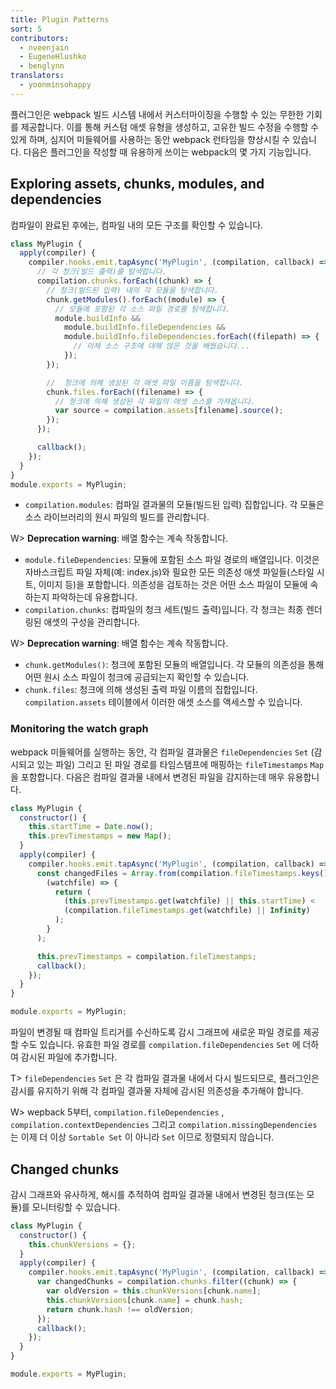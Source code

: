 ```yaml
---
title: Plugin Patterns
sort: 5
contributors:
  - nveenjain
  - EugeneHlushko
  - benglynn
translators:
  - yoonminsohappy
---
```


플러그인은 webpack 빌드 시스템 내에서 커스터마이징을 수행할 수 있는 무한한 기회를 제공합니다. 이를 통해 커스텀 애셋 유형을 생성하고, 고유한 빌드 수정을 수행할 수 있게 하며, 심지어 미들웨어를 사용하는 동안 webpack 런타임을 향상시킬 수 있습니다. 다음은 플러그인을 작성할 때 유용하게 쓰이는 webpack의 몇 가지 기능입니다.

## Exploring assets, chunks, modules, and dependencies

컴파일이 완료된 후에는, 컴파일 내의 모든 구조를 확인할 수 있습니다.

```javascript
class MyPlugin {
  apply(compiler) {
    compiler.hooks.emit.tapAsync('MyPlugin', (compilation, callback) => {
      // 각 청크(빌드 출력)를 탐색합니다.
      compilation.chunks.forEach((chunk) => {
        // 청크(빌드된 입력) 내의 각 모듈을 탐색합니다.
        chunk.getModules().forEach((module) => {
          // 모듈에 포함된 각 소스 파일 경로를 탐색합니다.
          module.buildInfo &&
            module.buildInfo.fileDependencies &&
            module.buildInfo.fileDependencies.forEach((filepath) => {
              // 이제 소스 구조에 대해 많은 것을 배웠습니다...
            });
        });

        //  청크에 의해 생성된 각 애셋 파일 이름을 탐색합니다. 
        chunk.files.forEach((filename) => {
          // 청크에 의해 생성된 각 파일의 애셋 소스를 가져옵니다.
          var source = compilation.assets[filename].source();
        });
      });

      callback();
    });
  }
}
module.exports = MyPlugin;
```

- `compilation.modules`: 컴파일 결과물의 모듈(빌드된 입력) 집합입니다. 각 모듈은 소스 라이브러리의 원시 파일의 빌드를 관리합니다.

W> **Deprecation warning**: 배열 함수는 계속 작동합니다.

- `module.fileDependencies`: 모듈에 포함된 소스 파일 경로의 배열입니다. 이것은 자바스크립트 파일 자체(예: index.js)와 필요한 모든 의존성 애셋 파일들(스타일 시트, 이미지 등)을 포함합니다. 의존성을 검토하는 것은 어떤 소스 파일이 모듈에 속하는지 파악하는데 유용합니다. 
- `compilation.chunks`: 컴파일의 청크 세트(빌드 출력)입니다. 각 청크는 최종 렌더링된 애셋의 구성을 관리합니다.

W> **Deprecation warning**: 배열 함수는 계속 작동합니다.

- `chunk.getModules()`: 청크에 포함된 모듈의 배열입니다. 각 모듈의 의존성을 통해 어떤 원시 소스 파일이 청크에 공급되는지 확인할 수 있습니다.
- `chunk.files`: 청크에 의해 생성된 출력 파일 이름의 집합입니다. `compilation.assets` 테이블에서 이러한 애셋 소스를 액세스할 수 있습니다. 

### Monitoring the watch graph

webpack 미들웨어를 실행하는 동안, 각 컴파일 결과물은 `fileDependencies` `Set` (감시되고 있는 파일) 그리고 된 파일 경로를 타임스탬프에 매핑하는 `fileTimestamps` `Map` 을 포함합니다. 다음은 컴파일 결과물 내에서 변경된 파일을 감지하는데 매우 유용합니다.

```javascript
class MyPlugin {
  constructor() {
    this.startTime = Date.now();
    this.prevTimestamps = new Map();
  }
  apply(compiler) {
    compiler.hooks.emit.tapAsync('MyPlugin', (compilation, callback) => {
      const changedFiles = Array.from(compilation.fileTimestamps.keys()).filter(
        (watchfile) => {
          return (
            (this.prevTimestamps.get(watchfile) || this.startTime) <
            (compilation.fileTimestamps.get(watchfile) || Infinity)
          );
        }
      );

      this.prevTimestamps = compilation.fileTimestamps;
      callback();
    });
  }
}

module.exports = MyPlugin;
```

파일이 변경될 때 컴파일 트리거를 수신하도록 감시 그래프에 새로운 파일 경로를 제공할 수도 있습니다. 유효한 파일 경로를 `compilation.fileDependencies` `Set` 에 더하여 감시된 파일에 추가합니다.

T> `fileDependencies` `Set` 은 각 컴파일 결과물 내에서 다시 빌드되므로, 플러그인은 감시를 유지하기 위해 각 컴파일 결과물 자체에 감시된 의존성을 추가해야 합니다. 

W>  wepback 5부터, `compilation.fileDependencies` , `compilation.contextDependencies` 그리고 `compilation.missingDependencies` 는 이제 더 이상 `Sortable Set` 이 아니라 `Set` 이므로 정렬되지 않습니다. 

## Changed chunks

감시 그래프와 유사하게, 해시를 추적하여 컴파일 결과물 내에서 변경된 청크(또는 모듈)를 모니터링할 수 있습니다. 

```javascript
class MyPlugin {
  constructor() {
    this.chunkVersions = {};
  }
  apply(compiler) {
    compiler.hooks.emit.tapAsync('MyPlugin', (compilation, callback) => {
      var changedChunks = compilation.chunks.filter((chunk) => {
        var oldVersion = this.chunkVersions[chunk.name];
        this.chunkVersions[chunk.name] = chunk.hash;
        return chunk.hash !== oldVersion;
      });
      callback();
    });
  }
}

module.exports = MyPlugin;
```

